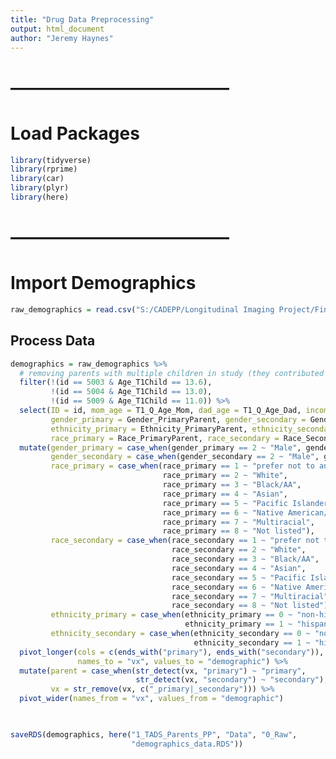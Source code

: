 ```yaml
---
title: "Drug Data Preprocessing"
output: html_document
author: "Jeremy Haynes"
---
```




# --------------------------------------
# Load Packages
```r
library(tidyverse)
library(rprime)
library(car)
library(plyr)
library(here)
```



# --------------------------------------
# Import Demographics
```r
raw_demographics = read.csv("S:/CADEPP/Longitudinal Imaging Project/Finalized Datasets Spring 2022/Demographic Info/FINALIZED_Demoinfo_7.1.22_KD.csv")
```



## Process Data
```r
demographics = raw_demographics %>% 
  # removing parents with multiple children in study (they contributed two lines of data which messes up the preprocessing)
  filter(!(id == 5003 & Age_T1Child == 13.6),
         !(id == 5004 & Age_T1Child == 13.0),
         !(id == 5009 & Age_T1Child == 11.0)) %>% 
  select(ID = id, mom_age = T1_Q_Age_Mom, dad_age = T1_Q_Age_Dad, income = T1_income,
         gender_primary = Gender_PrimaryParent, gender_secondary = Gender_SecondaryParent,
         ethnicity_primary = Ethnicity_PrimaryParent, ethnicity_secondary = Ethnicity_SecondaryParent,
         race_primary = Race_PrimaryParent, race_secondary = Race_SecondaryParent) %>% 
  mutate(gender_primary = case_when(gender_primary == 2 ~ "Male", gender_primary == 1 ~ "Female"),
         gender_secondary = case_when(gender_secondary == 2 ~ "Male", gender_secondary == 1 ~ "Female"),
         race_primary = case_when(race_primary == 1 ~ "prefer not to anwer",
                                  race_primary == 2 ~ "White",
                                  race_primary == 3 ~ "Black/AA",
                                  race_primary == 4 ~ "Asian",
                                  race_primary == 5 ~ "Pacific Islander",
                                  race_primary == 6 ~ "Native American/Alaskan Native",
                                  race_primary == 7 ~ "Multiracial",
                                  race_primary == 8 ~ "Not listed"),
         race_secondary = case_when(race_secondary == 1 ~ "prefer not to anwer",
                                    race_secondary == 2 ~ "White",
                                    race_secondary == 3 ~ "Black/AA",
                                    race_secondary == 4 ~ "Asian",
                                    race_secondary == 5 ~ "Pacific Islander",
                                    race_secondary == 6 ~ "Native American/Alaskan Native",
                                    race_secondary == 7 ~ "Multiracial",
                                    race_secondary == 8 ~ "Not listed"),
         ethnicity_primary = case_when(ethnicity_primary == 0 ~ "non-hispanic",
                                       ethnicity_primary == 1 ~ "hispanic"),
         ethnicity_secondary = case_when(ethnicity_secondary == 0 ~ "non-hispanic",
                                         ethnicity_secondary == 1 ~ "hispanic")) %>% 
  pivot_longer(cols = c(ends_with("primary"), ends_with("secondary")),
               names_to = "vx", values_to = "demographic") %>% 
  mutate(parent = case_when(str_detect(vx, "primary") ~ "primary",
                            str_detect(vx, "secondary") ~ "secondary"),
         vx = str_remove(vx, c("_primary|_secondary"))) %>% 
  pivot_wider(names_from = "vx", values_from = "demographic")
  


saveRDS(demographics, here("1_TADS_Parents_PP", "Data", "0_Raw", 
                           "demographics_data.RDS"))
```







